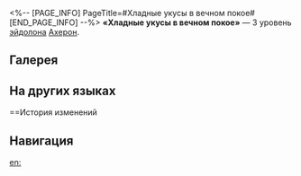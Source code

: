<%-- [PAGE_INFO]
PageTitle=#Хладные укусы в вечном покое#
[END_PAGE_INFO] --%>
{{Эйдолон Инфобокс
|Название         = Хладные укусы в вечном покое
|Изображение      = Эйдолон Хладные укусы в вечном покое.png
|Персонаж         = Ахерон
|Уровень          = 3
|Длительность     = 
|Описание         = Уровень сверхспособности повышается на 2, максимальный уровень - 15. Уровень базовой атаки повышается на 1, максимальный уровень - 10.
|Свойство1        = 
|Масштабирование1 = 
}}
'''«Хладные укусы в вечном покое»''' — 3 уровень [[эйдолон]]а [[Ахерон]].

==Галерея==
{{Галерея|position=left|captionalign=center
|Персонаж Ахерон Эйдолон 3.png|Осколок Эйдолона
}}

==На других языках==
{{На других языках
|en   = Frost Bites in Death
|zhs  = 寒肃惊永蛰
|zht  = 寒肅驚永蟄
|ja   = {{Rubi|永蟄|えいちつ}}を{{Rubi|脅|おびや}}かす{{Rubi|寒風|かんぷう}}
|ko   = 영면을 깨운 추위
|es   = Frío invernal y sueño eterno
|fr   = Morsure du froid éternel
|ru   = Хладные укусы в вечном покое
|th   = Frost Bites in Death
|vi   = Lạnh Giá Vĩnh Hằng
|de   = Ewiger Winterschlaf in bitterer Kälte
|id   = Frost Bites in Death
|pt   = Mordidas Gélidas na Morte
}}

==История изменений
{{История изменений|3.5}}

==Навигация==
{{Навык Навбокс|Ахерон}}

[[en:]]